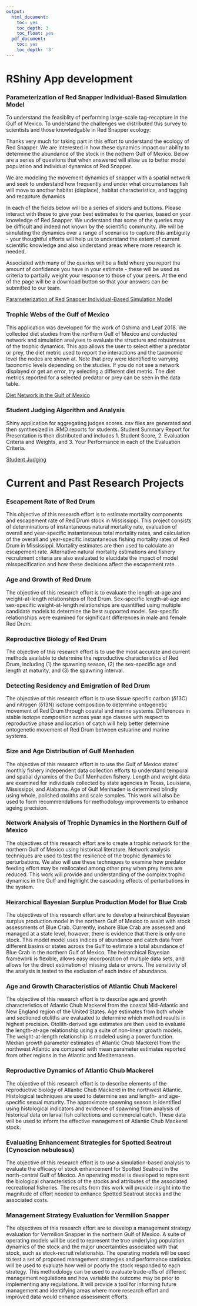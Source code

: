 ---
output:
  html_document:
    toc: yes
    toc_depth: 3
    toc_float: yes
  pdf_document:
    toc: yes
    toc_depth: '3'
---
# RShiny App development

### Parameterization of Red Snapper Individual-Based Simulation Model

To understand the feasiblity of performing large-scale tag-recapture in the Gulf of Mexico. To understand the challenges we distributed this survey to scientists and those knowledgable in Red Snapper ecology:

Thanks very much for taking part in this effort to understand the ecology of Red Snapper. We are interested in how these dynamics impact our ability to determine the abundance of the stock in the nothern Gulf of Mexico. Below are a series of questions that when answered will allow us to better model population and individual dynamics of Red Snapper.

We are modeling the movement dynamics of snapper with a spatial network and seek to understand how frequently and under what circumstances fish will move to another habitat (displace), habitat characteristics, and tagging and recapture dynamics

In each of the fields below will be a series of sliders and buttons. Please interact with these to give your best estimates to the queries, based on your knowledge of Red Snapper. We understand that some of the queries may be difficult and indeed not known by the scientific community. We will be simulating the dynamics over a range of scenarios to capture this ambiguity - your thoughtful efforts will help us to understand the extent of current scientific knowledge and also understand areas where more research is needed.

Associated with many of the queries will be a field where you report the amount of confidence you have in your estimate - these will be used as criteria to partially weight your response to those of your peers. At the end of the page will be a download button so that your answers can be submitted to our team.

[Parameterization of Red Snapper Individual-Based Simulation Model](https://robe.shinyapps.io/SurveyRedSnapper02/)

### Trophic Webs of the Gulf of Mexico

This application was developed for the work of Oshima and Leaf 2018. We collected diet studies from the northern Gulf of Mexico and conducted network and simulation analyses to evaluate the structure and robustness of the trophic dynamics. This app allows the user to select either a predator or prey, the diet metric used to report the interactions and the taxonomic level the nodes are shown at. Note that prey were identified to varrying taxonomic levels depending on the studies. If you do not see a network displayed or get an error, try selecting a different diet metric. The diet metrics reported for a selected predator or prey can be seen in the data table.

[Diet Network in the Gulf of Mexico](https://megumi-oshima.shinyapps.io/diet/)

### Student Judging Algorithm and Analysis

Shiny application for aggregating judges scores. csv files are generated and then synthesized in .RMD reports for students. Student Summary Report for Presentation is then distributed and includes 1. Student Score, 2. Evaluation Criteria and Weights, and 3. Your Performance in each of the Evaluation Criteria.

[Student Judging](https://robe.shinyapps.io/judge/)

# Current and Past Research Projects

### Escapement Rate of Red Drum

This objective of this research effort is to estimate mortality components and escapement rate of Red Drum stock in Mississippi. This project consists of determinations of instantaneous natural mortality rate, evaluation of overall and year-specific instantaneous total mortality rates, and calculation of the overall and year-specific instantaneous fishing mortality rates of Red Drum in Mississippi. Mortality estimates are then used to calculate an escapement rate. Alternative natural mortality estimations and fishery recruitment criteria are also evaluated to elucidate the impact of model misspecification and how these decisions affect the escapement rate.

### Age and Growth of Red Drum

The objective of this research effort is to evaluate the length-at-age and weight-at-length relationships of Red Drum. Sex-specific length-at-age and sex-specific weight-at-length relationships are quantified using multiple candidate models to determine the best supported model. Sex-specific relationships were examined for significant differences in male and female Red Drum.

### Reproductive Biology of Red Drum

The objective of this research effort is to use the most accurate and current methods available to determine the reproductive characteristics of Red Drum, including (1) the spawning season, (2) the sex-specific age and length at maturity, and (3) the spawning interval.

### Detecting Residency and Emigration of Red Drum

The objective of this research effort is to use tissue specific carbon (δ13C) and nitrogen (δ13N) isotope composition to determine ontogenetic movement of Red Drum through coastal and marine systems. Differences in stable isotope composition across year age classes with respect to reproductive phase and location of catch will help better determine ontogenetic movement of Red Drum between estuarine and marine systems.

### Size and Age Distribution of Gulf Menhaden

The objective of this research effort is to use the Gulf of Mexico states’ monthly fishery independent data collection efforts to understand temporal and spatial dynamics of the Gulf Menhaden fishery. Length and weight data are examined for individuals collected by state agencies in Texas, Louisiana, Mississippi, and Alabama. Age of Gulf Menhaden is determined blindly using whole, polished otoliths and scale samples. This work will also be used to form recommendations for methodology improvements to enhance ageing precision.

### Network Analysis of Trophic Dynamics in the Northern Gulf of Mexico

The objectives of this research effort are to create a trophic network for the northern Gulf of Mexico using historical literature. Network analysis techniques are used to test the resilience of the trophic dynamics to perturbations. We also will use these techniques to examine how predator feeding effort may be reallocated among other prey when prey items are reduced. This work will provide and understanding of the complex trophic dynamics in the Gulf and highlight the cascading effects of perturbations in the system.

### Heirarchical Bayesian Surplus Production Model for Blue Crab

The objectives of this research effort are to develop a heirarchical Bayesian surplus production model in the northern Gulf of Mexico to assist with stock assessments of Blue Crab. Currently, inshore Blue Crab are assessed and managed at a state level, however, there is evidence that there is only one stock. This model model uses indices of abundance and catch data from different basins or states across the Gulf to estimate a total abundance of Blue Crab in the northern Gulf of Mexico. The heirarchical Bayesian framework is flexible, allows easy incorporation of multiple data sets, and allows for the direct estimation of missing data or errors. The sensitivity of the analysis is tested to the exclusion of each index of abundance.

### Age and Growth Characteristics of Atlantic Chub Mackerel 

The objective of this research effort is to describe age and growth characteristics of Atlantic Chub Mackerel from the coastal Mid-Atlantic and New England region of the United States. Age estimates from both whole and sectioned otoliths are evaluated to determine which method results in highest precision. Otolith-derived age estimates are then used to evaluate the length-at-age relationship using a suite of non-linear growth models. The weight-at-length relationship is modeled using a power function. Median growth parameter estimates of Atlantic Chub Mackerel from the northwest Atlantic are compared with mean parameter estimates reported from other regions in the Atlantic and Mediterranean.

### Reproductive Dynamics of Atlantic Chub Mackerel 

The objective of this research effort is to describe elements of the reproductive biology of Atlantic Chub Mackerel in the northwest Atlantic. Histological techniques are used to determine sex and length- and age-specific sexual maturity. The approximate spawning season is identified using histological indicators and evidence of spawning from analysis of historical data on larval fish collections and commercial catch. These data will be used to inform the effective management of Atlantic Chub Mackerel stock.


### Evaluating Enhancement Strategies for Spotted Seatrout (Cynoscion nebulosus)

The objective of this research effort is to use a simulation-based analysis to evaluate the efficacy of stock enhancement for Spotted Seatrout in the north-central Gulf of Mexico. An operating model is developed to represent the biological characteristics of the stocks and attributes of the associated recreational fisheries. The results from this work will provide insight into the magnitude of effort needed to enhance Spotted Seatrout stocks and the associated costs.

### Management Strategy Evaluation for Vermilion Snapper 

The objectives of this research effort are to develop a management strategy evaluation for Vermilion Snapper in the northern Gulf of Mexico. A suite of operating models will be used to represent the true underlying population dynamics of the stock and the major uncertainties associated with that stock, such as stock-recruit relationship. The operating models will be used to test a set of proposed management strategies and performance statistics will be used to evaluate how well or poorly the stock responded to each strategy. This methodology can be used to evaluate trade-offs of different management regulations and how variable the outcome may be prior to implementing any regulations. It will provide a tool for informing future management and identifying areas where more research effort and improved data would enhance assessment efforts.

